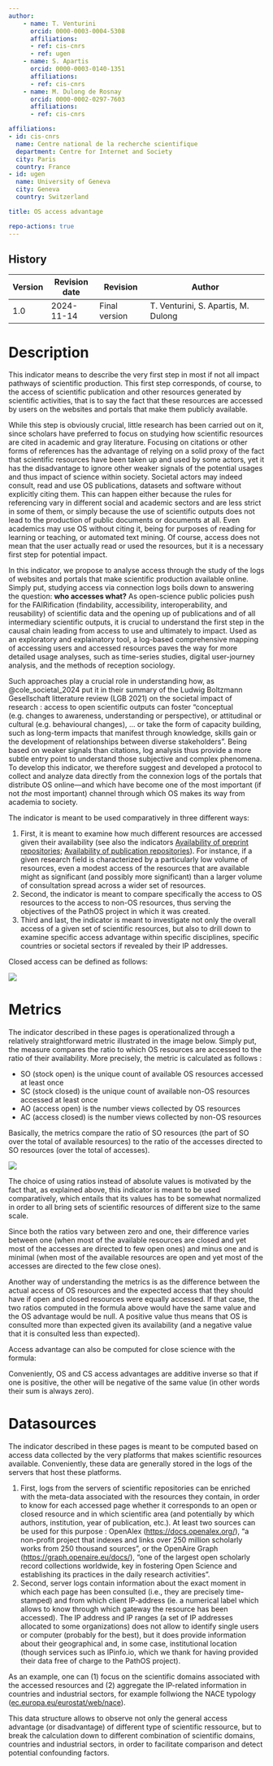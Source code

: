 ```yaml
---
author:
    - name: T. Venturini
      orcid: 0000-0003-0004-5308
      affiliations:
      - ref: cis-cnrs
      - ref: ugen
    - name: S. Apartis
      orcid: 0000-0003-0140-1351
      affiliations:
      - ref: cis-cnrs
    - name: M. Dulong de Rosnay
      orcid: 0000-0002-0297-7603
      affiliations:
      - ref: cis-cnrs

affiliations:
- id: cis-cnrs
  name: Centre national de la recherche scientifique
  department: Centre for Internet and Society
  city: Paris
  country: France
- id: ugen
  name: University of Geneva
  city: Geneva
  country: Switzerland 

title: OS access advantage

repo-actions: true
---
```


::: {.callout collapse="true"}
# History

| Version | Revision date | Revision       | Author                              |
|---------|---------------|----------------|-------------------------------------|
| 1.0     | 2024-11-14    | Final version  | T. Venturini, S. Apartis, M. Dulong |
:::

# Description

This indicator means to describe the very first step in most if not all impact pathways of scientific production. This first step corresponds, of course, to the access of scientific publication and other resources generated by scientific activities, that is to say the fact that these resources are accessed by users on the websites and portals that make them publicly available.

While this step is obviously crucial, little research has been carried out on it, since scholars have preferred to focus on studying how scientific resources are cited in academic and gray literature. Focusing on citations or other forms of references has the advantage of relying on a solid proxy of the fact that scientific resources have been taken up and used by some actors, yet it has the disadvantage to ignore other weaker signals of the potential usages and thus impact of science within society. Societal actors may indeed consult, read and use OS publications, datasets and software without explicitly citing them. This can happen either because the rules for referencing vary in different social and academic sectors and are less strict in some of them, or simply because the use of scientific outputs does not lead to the production of public documents or documents at all. Even academics may use OS without citing it, being for purposes of reading for learning or teaching, or automated text mining. Of course, access does not mean that the user actually read or used the resources, but it is a necessary first step for potential impact.

In this indicator, we propose to analyse access through the study of the logs of websites and portals that make scientific production available online. Simply put, studying access via connection logs boils down to answering the question: **who accesses what?** As open-science public policies push for the FAIRification (findability, accessibility, interoperability, and reusability) of scientific data and the opening up of publications and of all intermediary scientific outputs, it is crucial to understand the first step in the causal chain leading from access to use and ultimately to impact. Used as an exploratory and explainatory tool, a log-based comprehensive mapping of accessing users and accessed resources paves the way for more detailed usage analyses, such as time-series studies, digital user-journey analysis, and the methods of reception sociology.

Such approaches play a crucial role in understanding how, as @cole_societal_2024 put it in their summary of the Ludwig Boltzmann Gesellschaft litterature review (LGB 2021) on the societal impact of research : access to open scientific outputs can foster "conceptual (e.g. changes to awareness, understanding or perspective), or attitudinal or cultural (e.g. behavioural changes), ... or take the form of capacity building, such as long-term impacts that manifest through knowledge, skills gain or the development of relationships between diverse stakeholders". Being based on weaker signals than citations, log analysis thus provide a more subtle entry point to understand those subjective and complex phenomena. To develop this indicator, we therefore suggest and developed a protocol to collect and analyze data directly from the connexion logs of the portals that distribute OS online—and which have become one of the most important (if not *the* most important) channel through which OS makes its way from academia to society.

The indicator is meant to be used comparatively in three different ways:

1. First, it is meant to examine how much different resources are accessed given their availability (see also the indicators [Availability of preprint repositories](../1_open_science/availability_preprint_repositories.html); [Availability of publication repositories](../1_open_science/availability_publication_repositories.html)). For instance, if a given research field is characterized by a particularly low volume of resources, even a modest access of the resources that are available might as significant (and possibly more significant) than a larger volume of consultation spread across a wider set of resources.
2.  Second, the indicator is meant to compare specifically the access to OS resources to the access to non-OS resources, thus serving the objectives of the PathOS project in which it was created.
3.  Third and last, the indicator is meant to investigate not only the overall access of a given set of scientific resources, but also to drill down to examine specific access advantage within specific disciplines, specific countries or societal sectors if revealed by their IP addresses.

Closed access can be defined as follows:

![](figures/oa_status.png)

# Metrics

The indicator described in these pages is operationalized through a relatively straightforward metric illustrated in the image below. Simply put, the measure compares the ratio to which OS resources are accessed to the ratio of their availability. More precisely, the metric is calculated as follows :

-   SO (stock open) is the unique count of available OS resources accessed at least once
-   SC (stock closed) is the unique count of available non-OS resources accessed at least once
-   AO (access open) is the number views collected by OS resources
-   AC (access closed) is the number views collected by non-OS resources

Basically, the metrics compare the ratio of SO resources (the part of SO over the total of available resources) to the ratio of the accesses directed to SO resources (over the total of accesses).

![](figures/ideal_cases.png)

The choice of using ratios instead of absolute values is motivated by the fact that, as explained above, this indicator is meant to be used comparatively, which entails that its values has to be somewhat normalized in order to all bring sets of scientific resources of different size to the same scale.

Since both the ratios vary between zero and one, their difference varies between one (when most of the available resources are closed and yet most of the accesses are directed to few open ones) and minus one and is minimal (when most of the available resources are open and yet most of the accesses are directed to the few close ones).

Another way of understanding the metrics is as the difference between the actual access of OS resources and the expected access that they should have if open and closed resources were equally accessed. If that case, the two ratios computed in the formula above would have the same value and the OS advantage would be null. A positive value thus means that OS is consulted more than expected given its availability (and a negative value that it is consulted less than expected).

Access advantage can also be computed for close science with the formula:

Conveniently, OS and CS access advantages are additive inverse so that if one is positive, the other will be negative of the same value (in other words their sum is always zero).

# Datasources

The indicator described in these pages is meant to be computed based on access data collected by the very platforms that makes scientific resources available. Conveniently, these data are generally stored in the logs of the servers that host these platforms.

1.  First, logs from  the servers of scientific repositories can be enriched with the meta-data associated with the resources they contain, in order to know for each accessed page whether it corresponds to an open or closed resource and in which scientific area (and potentially by which authors, institution, year of publication, etc.). At least two sources can be used for this purpose : OpenAlex (<https://docs.openalex.org/>), "a non-profit project that indexes and links over 250 million scholarly works from 250 thousand sources", or the OpenAire Graph (<https://graph.openaire.eu/docs/>), "one of the largest open scholarly record collections worldwide, key in fostering Open Science and establishing its practices in the daily research activities".
2.  Second, server logs contain information about the exact moment in which each page has been consulted (i.e., they are precisely time-stamped) and from which client IP-address (ie. a numerical label which allows to know through which gateway the resource has been accessed). The IP address and IP ranges (a set of IP addresses allocated to some organizations) does not allow to identify single users or computer (probably for the best), but it does provide information about their geographical and, in some case, institutional location (though services such as IPinfo.io, which we thank for having provided their data free of charge to the PathOS project).

As an example, one can (1) focus on the scientific domains associated with the accessed resources and (2) aggregate the IP-related information in countries and industrial sectors, for example follwiong the NACE typology ([ec.europa.eu/eurostat/web/nace](https://ec.europa.eu/eurostat/web/nace)).

This data structure allows to observe not only the general access advantage (or disadvantage) of different type of scientific ressource, but to break the calculation down to different combination of scientific domains, countries and industrial sectors, in order to facilitate comparison and detect potential confounding factors.
